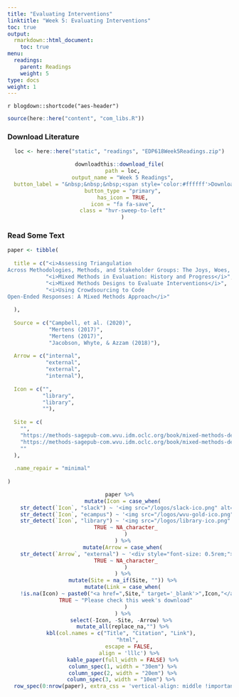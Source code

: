 ```yaml
---
title: "Evaluating Interventions"
linktitle: "Week 5: Evaluating Interventions"
toc: true
output:
  rmarkdown::html_document:
    toc: true
menu:
  readings:
    parent: Readings
    weight: 5
type: docs
weight: 1
---
```


`r blogdown::shortcode("aes-header")`

```r
source(here::here("content", "com_libs.R"))
```

### Download Literature

<center>
```r
loc <- here::here("static", "readings", "EDP618Week5Readings.zip")

downloadthis::download_file(
  path = loc,
  output_name = "Week 5 Readings",
  button_label = "&nbsp;&nbsp;&nbsp;<span style='color:#ffffff'>Download</span>",
  button_type = "primary",
  has_icon = TRUE,
  icon = "fa fa-save",
  class = "hvr-sweep-to-left"
  )
```
</center>

### Read Some Text

```r

paper <- tibble(
  
  title = c("<i>Assessing Triangulation
Across Methodologies, Methods, and Stakeholder Groups: The Joys, Woes, and Politics of Interpreting Convergent and Divergent Data</i>",
            "<i>Mixed Methods in Evaluation: History and Progress</i>",
            "<i>Mixed Methods Designs to Evaluate Interventions</i>",
            "<i>Using Crowdsourcing to Code
Open-Ended Responses: A Mixed Methods Approach</i>"
            
  ),
  
  Source = c("Campbell, et al. (2020)",
             "Mertens (2017)",
             "Mertens (2017)",
             "Jacobson, Whyte, & Azzam (2018)"),
  
  Arrow = c("internal",
            "external",
            "external",
            "internal"),
  
  Icon = c("", 
           "library",
           "library",
           ""),
  
  Site = c(
    "",
    "https://methods-sagepub-com.wvu.idm.oclc.org/book/mixed-methods-design-in-evaluation/i257.xml",
    "https://methods-sagepub-com.wvu.idm.oclc.org/book/mixed-methods-design-in-evaluation/i318.xml",
    ""
  ),
  
  .name_repair = "minimal"
  
)

```

<center>
```r
paper %>%
  mutate(Icon = case_when(
    str_detect(`Icon`, "slack") ~ '<img src="/logos/slack-ico.png" alt="Slack icon" width="25px">',
    str_detect(`Icon`, "ecampus") ~ '<img src="/logos/wvu-gold-ico.png" alt="Slack icon" width="25px">',
    str_detect(`Icon`, "library") ~ '<img src="/logos/library-ico.png" alt="Slack icon" width="25px">',
    TRUE ~ NA_character_
    )
  ) %>%
  mutate(Arrow = case_when(
    str_detect(`Arrow`, "external") ~ '<div style="font-size: 0.5rem;"><i class="fa fa-external-link fa-2x" aria-hidden="true" style="color:#559977"></i></div>',
    TRUE ~ NA_character_
    )
  ) %>%
  mutate(Site = na_if(Site, "")) %>%
  mutate(Link = case_when(
    !is.na(Icon) ~ paste0("<a href=",Site," target='_blank'>",Icon,"</a>"),
    TRUE ~ "Please check this week's download"
    )
  ) %>%
  select(-Icon, -Site, -Arrow) %>% 
  mutate_all(replace_na,"") %>%
  kbl(col.names = c("Title", "Citation", "Link"), 
      "html", 
      escape = FALSE,
      align = 'lllc') %>%
  kable_paper(full_width = FALSE) %>%
  column_spec(1, width = "30em") %>%
  column_spec(2, width = "20em") %>%
  column_spec(3, width = "10em") %>% 
  row_spec(0:nrow(paper), extra_css = 'vertical-align: middle !important;', color = "#f7f7f7", background = "transparent")
```
</center>
